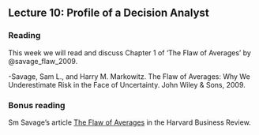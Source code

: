 ## Lecture 10: Profile of a Decision Analyst {#analyst_profile}
<!-- reference with [Profile of a decision analyst](#analyst_profile) -->

<!-- https://youtu.be/XG0R9ViQm0E -->


### Reading 

This week we will read and discuss Chapter 1 of 'The Flaw of Averages' by @savage_flaw_2009.

-Savage, Sam L., and Harry M. Markowitz. The Flaw of Averages: Why We Underestimate Risk in the Face of Uncertainty. John Wiley & Sons, 2009.

### Bonus reading 

Sm Savage's article [The Flaw of Averages](https://hbr.org/2002/11/the-flaw-of-averages) in the Harvard Business Review. 